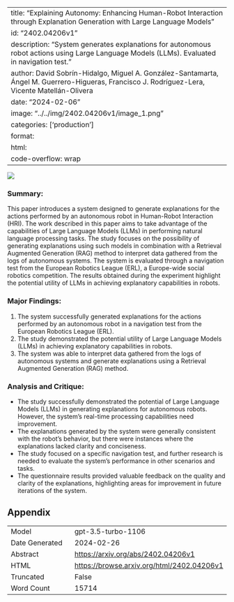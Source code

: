 
---
title: "Explaining Autonomy: Enhancing Human-Robot Interaction through Explanation Generation with Large Language Models"
id: "2402.04206v1"
description: "System generates explanations for autonomous robot actions using Large Language Models (LLMs). Evaluated in navigation test."
author: David Sobrín-Hidalgo, Miguel A. González-Santamarta, Ángel M. Guerrero-Higueras, Francisco J. Rodríguez-Lera, Vicente Matellán-Olivera
date: "2024-02-06"
image: "../../img/2402.04206v1/image_1.png"
categories: ['production']
format:
  html:
    code-overflow: wrap
---

![](../../img/2402.04206v1/image_1.png)

### Summary:
This paper introduces a system designed to generate explanations for the actions performed by an autonomous robot in Human-Robot Interaction (HRI). The work described in this paper aims to take advantage of the capabilities of Large Language Models (LLMs) in performing natural language processing tasks. The study focuses on the possibility of generating explanations using such models in combination with a Retrieval Augmented Generation (RAG) method to interpret data gathered from the logs of autonomous systems. The system is evaluated through a navigation test from the European Robotics League (ERL), a Europe-wide social robotics competition. The results obtained during the experiment highlight the potential utility of LLMs in achieving explanatory capabilities in robots.

### Major Findings:
1. The system successfully generated explanations for the actions performed by an autonomous robot in a navigation test from the European Robotics League (ERL).
2. The study demonstrated the potential utility of Large Language Models (LLMs) in achieving explanatory capabilities in robots.
3. The system was able to interpret data gathered from the logs of autonomous systems and generate explanations using a Retrieval Augmented Generation (RAG) method.

### Analysis and Critique:
- The study successfully demonstrated the potential of Large Language Models (LLMs) in generating explanations for autonomous robots. However, the system's real-time processing capabilities need improvement.
- The explanations generated by the system were generally consistent with the robot's behavior, but there were instances where the explanations lacked clarity and conciseness.
- The study focused on a specific navigation test, and further research is needed to evaluate the system's performance in other scenarios and tasks.
- The questionnaire results provided valuable feedback on the quality and clarity of the explanations, highlighting areas for improvement in future iterations of the system.

## Appendix

|          |          |
|----------|----------|
| Model     | gpt-3.5-turbo-1106       |
| Date Generated     | 2024-02-26       |
| Abstract | [https://arxiv.org/abs/2402.04206v1](https://arxiv.org/abs/2402.04206v1)        |
| HTML     | [https://browse.arxiv.org/html/2402.04206v1](https://browse.arxiv.org/html/2402.04206v1)       |
| Truncated       | False       |
| Word Count       | 15714       |